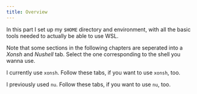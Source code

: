 ---
title: Overview
---


In this part I set up my `$HOME` directory and environment, with all the basic tools
needed to actually be able to use WSL.

<Aside>

Note that some sections in the following chapters are seperated into a _Xonsh_ and _Nushell_ tab.
Select the one corresponding to the shell you wanna use.

<Tabs syncKey="shell">

<TabItem label="Xonsh">

I currently use `xonsh`. Follow these tabs, if you want to use `xonsh`, too.

</TabItem>

<TabItem label="Nushell">

I previously used `nu`. Follow these tabs, if you want to use `nu`, too.

</TabItem>

</Tabs>

</Aside>
